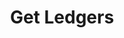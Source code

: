 ---
title: "Get Ledgers"
openapi: "GET /v0/ledgers"
description: "Return all ledgers for an instance."
---